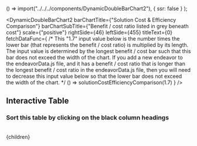 


  () => import("../../../components/DynamicDoubleBarChart2"),
  { ssr: false }
);

<DynamicDoubleBarChart2
  barChartTitle={"Solution Cost & Efficiency Comparison"}
  barChartSubTitle={"Benefit / cost ratio listed in grey beneath cost"}
  scale={"positive"}
  rightSide={46}
  leftSide={455}
  titleText={0}
  fetchDataFunc={
    /* 
      This "1.7" input value below is the number times the lower bar
      (that represents the benefit / cost ratio) is multiplied by its
      length.  The input value is determined by the longest benefit / cost
      bar such that this bar does not exceed the width of the chart.  If 
      you add a new endeavor to the endeavorData.js file, and it has a 
      benefit / cost ratio that is longer than the longest benefit / cost
      ratio in the endeavorData.js file, then you will need to decrease this
      input value below so that the lower bar does not exceed the width of
      the chart.
    */
    () => solutionCostEfficiencyComparison(1.7)
  }
/>
<br/>
## Interactive Table
### Sort this table by clicking on the black column headings
<br/>
<SolutionTable />

  <Article 
    focusAreaUrl={focusAreaUrl} 
    hierarchy={hierarchy} 
    site={site}
  >
    {children}
  </Article>